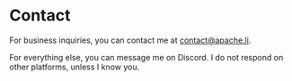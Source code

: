 
# Contact

For business inquiries, you can contact me at contact@apache.li.

For everything else, you can message me on Discord. I do not respond on other
platforms, unless I know you.
